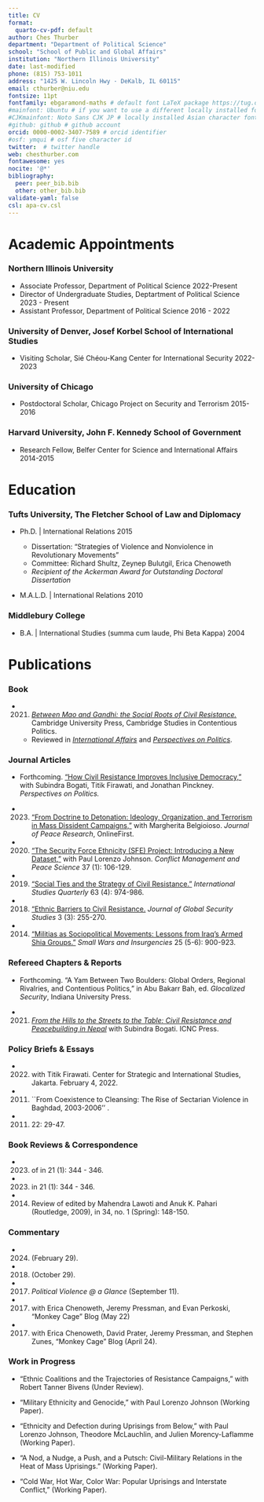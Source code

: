 ```yaml
---
title: CV
format:
  quarto-cv-pdf: default
author: Ches Thurber
department: "Department of Political Science"
school: "School of Public and Global Affairs"
institution: "Northern Illinois University"
date: last-modified
phone: (815) 753-1011
address: "1425 W. Lincoln Hwy · DeKalb, IL 60115"
email: cthurber@niu.edu
fontsize: 11pt
fontfamily: ebgaramond-maths # default font LaTeX package https://tug.org/FontCatalogue/about.html
#mainfont: Ubuntu # if you want to use a different locally installed font
#CJKmainfont: Noto Sans CJK JP # locally installed Asian character font, must use with xelatex
#github: github # github account
orcid: 0000-0002-3407-7589 # orcid identifier
#osf: ymqui # osf five character id
twitter:  # twitter handle
web: chesthurber.com
fontawesome: yes
nocite: '@*'
bibliography: 
  peer: peer_bib.bib
  other: other_bib.bib
validate-yaml: false
csl: apa-cv.csl
---
```


# Academic Appointments


### Northern Illinois University

- Associate Professor, Department of Political Science \hfill 2022-Present
- Director of Undergraduate Studies, Deptartment of Political Science \hfill 2023 - Present
- Assistant Professor, Department of Political Science \hfill 2016 - 2022

### University of Denver, Josef Korbel School of International Studies
- Visiting Scholar,  Sié Chéou-Kang Center for International Security \hfill 2022-2023

### University of Chicago
- Postdoctoral Scholar, Chicago Project on Security and Terrorism \hfill 2015-2016
     
### Harvard University, John F. Kennedy School of Government
- Research Fellow, Belfer Center for Science and International Affairs \hfill 2014-2015


# Education

### Tufts University, The Fletcher School of Law and Diplomacy
- Ph.D. | International Relations \hfill 2015

  - Dissertation: "Strategies of Violence and Nonviolence in Revolutionary Movements"
  - Committee: Richard Shultz, Zeynep Bulutgil, Erica Chenoweth
  - *Recipient of the Ackerman Award for Outstanding Doctoral Dissertation*
  
- M.A.L.D. | International Relations \hfill 2010

### Middlebury College
- B.A. | International Studies  (summa cum laude, Phi Beta Kappa) \hfill 2004

# Publications

### Book

- 2021. [*Between Mao and Gandhi: the Social Roots of Civil Resistance.*](\href{https://www.cambridge.org/core/books/between-mao-and-gandhi/21A630179930DC86E735BCA6F708D552) Cambridge University Press, Cambridge Studies in Contentious Politics.

   - Reviewed in [*International Affairs*](https://doi.org/10.1093/ia/iiac031)  and [*Perspectives on Politics*](https://cup.org/42gBDBM).


### Journal Articles

- Forthcoming. ["How Civil Resistance Improves Inclusive Democracy,"](https://www.researchgate.net/publication/375489313_How_Civil_Resistance_Improves_Inclusive_Democracy) with Subindra Bogati,  Titik Firawati, and Jonathan Pinckney. *Perspectives on Politics.*

- 2023. ["From Doctrine to Detonation: Ideology, Organization, and Terrorism in Mass Dissident Campaigns,"](https://doi.org/10.1177/00223433221135) with Margherita Belgioioso. *Journal of Peace Research*, OnlineFirst.

- 2020. ["The Security Force Ethnicity (SFE) Project: Introducing a New Dataset,"](https://doi.org/10.1177/0738894217709012) with Paul Lorenzo Johnson. *Conflict Management and Peace Science* 37 (1): 106-129.

- 2019. ["Social Ties and the Strategy of Civil Resistance. "](https://doi.org/10.1093/isq/sqz049) *International Studies Quarterly* 63 (4): 974-986.

- 2018. ["Ethnic Barriers to Civil Resistance.](https://doi.org/10.1093/jogss/ogy018) *Journal of Global Security Studies* 3 (3): 255-270.

- 2014. ["Militias as Sociopolitical Movements: Lessons from Iraq's Armed Shia Groups."](https://doi.org/10.1080/09592318.2014.945633) *Small Wars and Insurgencies* 25 (5-6): 900-923.

### Refereed Chapters & Reports

- Forthcoming. "A Yam Between Two Boulders: Global Orders, Regional Rivalries, and Contentious Politics," in Abu Bakarr Bah, ed. *Glocalized Security*, Indiana University Press.

- 2021. [*From the Hills to the Streets to the Table: Civil Resistance and Peacebuilding in Nepal*](https://www.nonviolent-conflict.org/resource/from-the-hills-to-the-streets-to-the-table-rl/) with Subindra Bogati. ICNC Press.

### Policy Briefs & Essays

- 2022. \href{https://www.csis.or.id/publications/civil-resistance-and-inclusive-democratization-in-indonesia}{\emph{Civil Resistance and Inclusive Democratization in Indonesia,}} with Titik Firawati. Center for Strategic and International Studies, Jakarta. February 4, 2022.

- 2011. ``From Coexistence to Cleansing: The Rise of Sectarian Violence in Baghdad, 2003-2006'' \emph{al-Nakhlah: Journal of Southwest Asia and Islamic Civilization}.

- 2011. \href{https://jpia.princeton.edu/sites/jpia/files/jpia2011-2.pdf}{``A Step Short of the Bomb: Explaining the Strategy of Nuclear Hedging.''} \emph{Journal of Public and International Affairs} 22: 29-47.

### Book Reviews & Correspondence

- 2023. \href{https://doi.org/10.1017/S1537592722003693}{Reply to Corinna Jentzsch's Review} of \emph{Between Mao and Gandhi,} in \emph {Perspectives on Politics} 21 (1): 344 - 346.

- 2023. \href{https://doi.org/10.1017/S1537592722003693}{Review of \emph{Violent Resistance: Militia Formation and Civil War in Mozambique,} by Corinna Jentzsch (Cambridge, 2022),} in \emph {Perspectives on Politics} 21 (1): 344 - 346.
 
- 2014. Review of \emph{The Maoist Insurgency in Nepal: Revolution in the Twenty-First Century,} edited by Mahendra Lawoti and Anuk K. Pahari (Routledge, 2009), in \emph{Himalaya} 34, no. 1 (Spring): 148-150.


### Commentary

- 2024. \href{https://politicalviolenceataglance.org/2018/10/29/why-ethnic-cleavages-create-barriers-to-civil-resistance/}{"6+1 on \emph{Between Mao and Gandhi},"} \emph{The Duck of Minerva,} (February 29).

- 2018. \href{https://politicalviolenceataglance.org/2018/10/29/why-ethnic-cleavages-create-barriers-to-civil-resistance/}{"Why Ethnic Cleavages Create Barriers to Civil Resistance,"} \emph{Political Violence \@ a Glance,} (October 29).

- 2017. \href{https://politicalviolenceataglance.org/2017/09/11/mao-gandhi-and-the-choice-between-violent-and-nonviolent-action/}{"Mao, Gandhi, and the Choice Between Violent and Nonviolent Action,"} *Political Violence \@ a Glance* (September 11).

- 2017. \href{https://www.washingtonpost.com/news/monkey-cage/wp/2017/05/22/new-data-shows-a-sharp-increase-in-u-s-protest-activity-in-april/}{"New Data Shows a Sharp Increase in U.S. Protest Activity in April,"} with Erica Chenoweth, Jeremy Pressman, and Evan Perkoski, \emph{Washington Post,} "Monkey Cage" Blog (May 22)

- 2017. \href{https://www.washingtonpost.com/news/monkey-cage/wp/2017/04/24/in-trumps-america-whos-protesting-and-why-heres-our-march-report/}{"In Trump's America, Who's Protesting and Why?"} with Erica Chenoweth, David Prater, Jeremy Pressman, and Stephen Zunes, \emph{Washington Post,} "Monkey Cage" Blog (April 24).



### Work in Progress

  - "Ethnic Coalitions and the Trajectories of Resistance Campaigns," with Robert Tanner Bivens (Under Review).

  - "Military Ethnicity and Genocide," with Paul Lorenzo Johnson (Working Paper).

  - "Ethnicity and Defection during Uprisings from Below,"  with Paul Lorenzo Johnson, Theodore McLauchlin, and Julien Morency-Laflamme (Working Paper).

  - "A Nod, a Nudge, a Push, and a Putsch: Civil-Military Relations in the Heat of Mass Uprisings." (Working Paper).

  - "Cold War, Hot War, Color War: Popular Uprisings and Interstate Conflict," (Working Paper).


